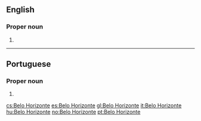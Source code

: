 ==English==
{{wikipedia}}

===Proper noun===
{{head|en|proper nouns}}

# {{place:state capital of Brazil|en|state=Minas Gerais}}

----

==Portuguese==

===Proper noun===
{{pt-proper noun|head=[[belo|Belo]] [[horizonte|Horizonte]]}}

# {{place:state capital of Brazil|en|Belo Horizonte|state=Minas Gerais}}

[[cs:Belo Horizonte]]
[[es:Belo Horizonte]]
[[gl:Belo Horizonte]]
[[it:Belo Horizonte]]
[[hu:Belo Horizonte]]
[[no:Belo Horizonte]]
[[pt:Belo Horizonte]]